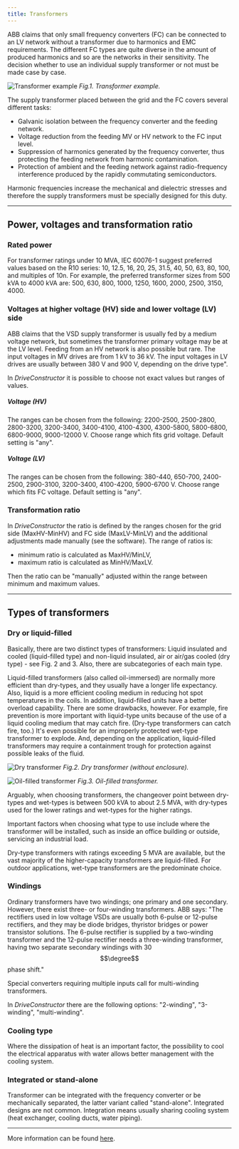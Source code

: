 ```yaml
---
title: Transformers
---
```


ABB claims that only small frequency converters (FC) can be connected to an LV
network without a transformer due to harmonics and EMC requirements. The
different FC types are quite diverse in the amount of produced harmonics and so
are the networks in their sensitivity. The decision whether to use an individual
supply transformer or not must be made case by case.

![Transformer example](./images/trafo.png)
_Fig.1. Transformer example._

The supply transformer placed between the grid and the FC covers several
different tasks:

- Galvanic isolation between the frequency converter and the feeding network.
- Voltage reduction from the feeding MV or HV network to the FC input level.
- Suppression of harmonics generated by the frequency converter, thus protecting
  the feeding network from harmonic contamination.
- Protection of ambient and the feeding network against radio-frequency
  interference produced by the rapidly commutating semiconductors.

Harmonic frequencies increase the mechanical and dielectric stresses and
therefore the supply transformers must be specially designed for this duty.

---

## Power, voltages and transformation ratio

### Rated power

For transformer ratings under 10 MVA, IEC 60076-1 suggest preferred values based
on the R10 series: 10, 12.5, 16, 20, 25, 31.5, 40, 50, 63, 80, 100, and
multiples of 10n. For example, the preferred transformer sizes from 500 kVA to
4000 kVA are: 500, 630, 800, 1000, 1250, 1600, 2000, 2500, 3150, 4000.

### Voltages at higher voltage (HV) side and lower voltage (LV) side

ABB claims that the VSD supply transformer is usually fed by a medium voltage
network, but sometimes the transformer primary voltage may be at the LV level.
Feeding from an HV network is also possible but rare. The input voltages in MV
drives are from 1 kV to 36 kV. The input voltages in LV drives are usually
between 380 V and 900 V, depending on the drive type".

In _DriveConstructor_ it is possible to choose not exact values but ranges of
values.

##### Voltage (HV)

The ranges can be chosen from the following: 2200-2500, 2500-2800, 2800-3200,
3200-3400, 3400-4100, 4100-4300, 4300-5800, 5800-6800, 6800-9000, 9000-12000 V.
Choose range which fits grid voltage. Default setting is "any".

##### Voltage (LV)

The ranges can be chosen from the following: 380-440, 650-700, 2400-2500,
2900-3100, 3200-3400, 4100-4200, 5900-6700 V. Choose range which fits FC
voltage. Default setting is "any".

### Transformation ratio

In _DriveConstructor_ the ratio is defined by the ranges chosen for the grid
side (MaxHV-MinHV) and FC side (MaxLV-MinLV) and the additional adjustments made
manually (see the software). The range of ratios is:

- minimum ratio is calculated as MaxHV/MinLV,
- maximum ratio is calculated as MinHV/MaxLV.

Then the ratio can be "manually" adjusted within the range between minimum and
maximum values.

---

## Types of transformers

### Dry or liquid-filled

Basically, there are two distinct types of transformers: Liquid insulated and
cooled (liquid-filled type) and non-liquid insulated, air or air/gas cooled (dry
type) - see Fig. 2 and 3. Also, there are subcategories of each main type.

Liquid-filled transformers (also called oil-immersed) are normally more
efficient than dry-types, and they usually have a longer life expectancy. Also,
liquid is a more efficient cooling medium in reducing hot spot temperatures in
the coils. In addition, liquid-filled units have a better overload capability.
There are some drawbacks, however. For example, fire prevention is more
important with liquid-type units because of the use of a liquid cooling medium
that may catch fire. (Dry-type transformers can catch fire, too.) It's even
possible for an improperly protected wet-type transformer to explode. And,
depending on the application, liquid-filled transformers may require a
containment trough for protection against possible leaks of the fluid.

![Dry transformer](./images/Trafo_dry2.png)
_Fig.2. Dry transformer (without enclosure)._

![Oil-filled transformer](./images/Trafo_oil2.png)
_Fig.3. Oil-filled transformer._

Arguably, when choosing transformers, the changeover point between dry-types and
wet-types is between 500 kVA to about 2.5 MVA, with dry-types used for the lower
ratings and wet-types for the higher ratings.

Important factors when choosing what type to use include where the transformer
will be installed, such as inside an office building or outside, servicing an
industrial load.

Dry-type transformers with ratings exceeding 5 MVA are available, but the vast
majority of the higher-capacity transformers are liquid-filled. For outdoor
applications, wet-type transformers are the predominate choice.

### Windings

Ordinary transformers have two windings; one primary and one secondary. However,
there exist three- or four-winding transformers. ABB says: "The rectifiers used
in low voltage VSDs are usually both 6-pulse or 12-pulse rectifiers, and they
may be diode bridges, thyristor bridges or power transistor solutions. The
6-pulse rectifier is supplied by a two-winding transformer and the 12-pulse
rectifier needs a three-winding transformer, having two separate secondary
windings with 30$$\degree$$ phase shift."

Special converters requiring multiple inputs call for multi-winding
transformers.

In _DriveConstructor_ there are the following options: "2-winding", "3-winding",
"multi-winding".

### Cooling type

Where the dissipation of heat is an important factor, the possibility to cool
the electrical apparatus with water allows better management with the cooling
system.

### Integrated or stand-alone

Transformer can be integrated with the frequency converter or be mechanically
separated, the latter variant called "stand-alone". Integrated designs are not
common. Integration means usually sharing cooling system (heat exchanger,
cooling ducts, water piping).

---

More information can be found
[here](http://electrical-engineering-portal.com/right-choice-of-dry-type-or-liquid-filled-transformer).
